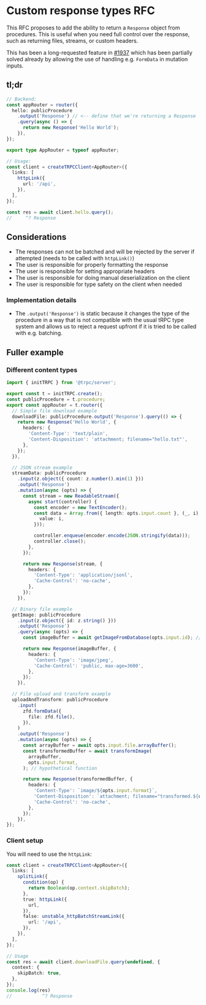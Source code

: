 # Custom response types RFC

This RFC proposes to add the ability to return a `Response` object from procedures. This is useful when you need full control over the response, such as returning files, streams, or custom headers.

This has been a long-requested feature in [#1937](https://github.com/trpc/trpc/issues/1937) which has been partially solved already by allowing the use of handling e.g. `FormData` in mutation inputs.

## tl;dr

```ts
// Backend:
const appRouter = router({
  hello: publicProcedure
    .output('Response') // <-- define that we're returning a Response
    .query(async () => {
      return new Response('Hello World');
    }),
});

export type AppRouter = typeof appRouter;

// Usage:
const client = createTRPCClient<AppRouter>({
  links: [
    httpLink({
      url: '/api',
    }),
  ],
});

const res = await client.hello.query();
//     ^? Response
```

## Considerations

- The responses can not be batched and will be rejected by the server if attempted (needs to be called with `httpLink()`)
- The user is responsible for properly formatting the response
- The user is responsible for setting appropriate headers
- The user is responsible for doing manual deserialization on the client
- The user is responsible for type safety on the client when needed

### Implementation details

- The `.output('Response')` is static because it changes the type of the procedure in a way that is not compatible with the usual tRPC type system and allows us to reject a request upfront if it is tried to be called with e.g. batching.

## Fuller example

### Different content types

```ts twoslash
import { initTRPC } from '@trpc/server';

export const t = initTRPC.create();
const publicProcedure = t.procedure;
export const appRouter = t.router({
  // Simple file download example
  downloadFile: publicProcedure.output('Response').query(() => {
    return new Response('Hello World', {
      headers: {
        'Content-Type': 'text/plain',
        'Content-Disposition': 'attachment; filename="hello.txt"',
      },
    });
  }),

  // JSON stream example
  streamData: publicProcedure
    .input(z.object({ count: z.number().min(1) }))
    .output('Response')
    .mutation(async (opts) => {
      const stream = new ReadableStream({
        async start(controller) {
          const encoder = new TextEncoder();
          const data = Array.from({ length: opts.input.count }, (_, i) => ({
            value: i,
          }));

          controller.enqueue(encoder.encode(JSON.stringify(data)));
          controller.close();
        },
      });

      return new Response(stream, {
        headers: {
          'Content-Type': 'application/jsonl',
          'Cache-Control': 'no-cache',
        },
      });
    }),

  // Binary file example
  getImage: publicProcedure
    .input(z.object({ id: z.string() }))
    .output('Response')
    .query(async (opts) => {
      const imageBuffer = await getImageFromDatabase(opts.input.id); // hypothetical function

      return new Response(imageBuffer, {
        headers: {
          'Content-Type': 'image/jpeg',
          'Cache-Control': 'public, max-age=3600',
        },
      });
    }),

  // File upload and transform example
  uploadAndTransform: publicProcedure
    .input(
      zfd.formData({
        file: zfd.file(),
      }),
    )
    .output('Response')
    .mutation(async (opts) => {
      const arrayBuffer = await opts.input.file.arrayBuffer();
      const transformedBuffer = await transformImage(
        arrayBuffer,
        opts.input.format,
      ); // hypothetical function

      return new Response(transformedBuffer, {
        headers: {
          'Content-Type': `image/${opts.input.format}`,
          'Content-Disposition': `attachment; filename="transformed.${opts.input.format}"`,
          'Cache-Control': 'no-cache',
        },
      });
    }),
});
```

### Client setup

You will need to use the `httpLink`:

```ts
const client = createTRPCClient<AppRouter>({
  links: [
    splitLink({
      condition(op) {
        return Boolean(op.context.skipBatch);
      },
      true: httpLink({
        url,
      }),
      false: unstable_httpBatchStreamLink({
        url: '/api',
      }),
    }),
  ],
});

// Usage
const res = await client.downloadFile.query(undefined, {
  context: {
    skipBatch: true,
  },
});
console.log(res)
//           ^? Response
```
